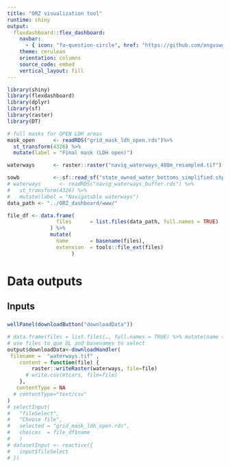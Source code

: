 ```yaml
---
title: "ORZ visualization tool"
runtime: shiny
output: 
  flexdashboard::flex_dashboard: 
    navbar:
      - { icon: "fa-question-circle", href: "https://github.com/anguswg-ucsb/ORZ_dashboard", align: right }
    theme: cerulean
    orientation: columns
    source_code: embed
    vertical_layout: fill
---
```


```r
library(shiny)
library(flexdashboard)
library(dplyr)
library(sf)
library(raster)
library(DT)
```

```r
# full masks for OPEN LDH areas
mask_open      <- readRDS("grid_mask_ldh_open.rds")%>% 
  st_transform(4326) %>% 
  mutate(label = "Final mask (LDH open)")

waterways      <- raster::raster("navig_waterways_480m_resampled.tif")

sowb           <- sf::read_sf("state_owned_water_bottoms_simplified.shp")
# waterways      <- readRDS("navig_waterways_buffer.rds") %>% 
#   st_transform(4326) %>% 
#   mutate(label = "Navigatable waterways")
data_path <- "../ORZ_dashboard/www/"

file_df <- data.frame(
                files      = list.files(data_path, full.names = TRUE)
              ) %>%
              mutate(
                name       = basename(files),
                extension  = tools::file_ext(files)
                     )
```

Data outputs
=====================================
Inputs {.sidebar}
-------------------------------------
### 
```r
wellPanel(downloadButton("downloadData"))
```

```r
# data.frame(files = list.files(…, full.names = TRUE) %>% mutate(name = basename(files))
# use files to que DL and basenames to select
output$downloadData<-downloadHandler(
 filename =  "waterways.tif" ,
    content = function(file) {
        raster::writeRaster(waterways, file=file)
      # write.csv(mtcars, file=file)
    },
   contentType = NA
  # contentType="text/csv"
)
# selectInput(
#   "fileSelect",
#   "Choose file",
#   selected = "grid_mask_ldh_open.rds",
#   choices  = file_df$name
#   )
# datasetInput <- reactive({
#   input$fileSelect
# })
```








